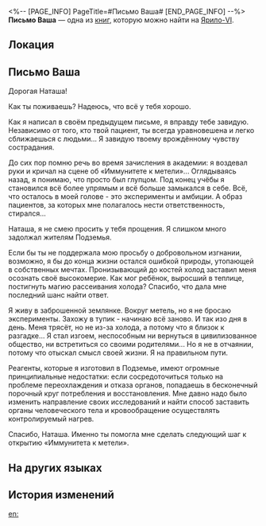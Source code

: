 <%-- [PAGE_INFO]
PageTitle=#Письмо Ваша#
[END_PAGE_INFO] --%>
{{Дополнить}}
{{Книга Инфобокс
|id           = 075
|partIds      = 190198
|Название     = 
|Изображение  = Иконка Письмо.png
|Мир          = Ярило-VI
|Томов        = 1
|Автор        = <!--нужно добавить-->
|Описание     = Письмо, тайно отправленное братом Наташи Вашем после того, как его сослали в Снежные поля.
|Том1         = {{tx}}
|Источник1    = {{tx|Отсутствует источник}}
|Персонажи    = 
|Фракции      = 
}}
'''Письмо Ваша''' — одна из [[Книги|книг]], которую можно найти на [[Ярило-VI]].

==Локация==
{{Отметка карты|<!--название карты-->|<!--id отметки-->}}

==Письмо Ваша==
Дорогая Наташа!

Как ты поживаешь? Надеюсь, что всё у тебя хорошо.

Как я написал в своём предыдущем письме, я вправду тебе завидую. Независимо от того, кто твой пациент, ты всегда уравновешена и легко сближаешься с людьми... Я завидую твоему врождённому чувству сострадания.

До сих пор помню речь во время зачисления в академии: я воздевал руки и кричал на сцене об «Иммунитете к метели»... Оглядываясь назад, я понимаю, что просто был глупцом. Под конец учёбы я становился всё более упрямым и всё больше замыкался в себе. Всё, что осталось в моей голове - это эксперименты и амбиции. А образ пациентов, за которых мне полагалось нести ответственность, стирался...

Наташа, я не смею просить у тебя прощения. Я слишком много задолжал жителям Подземья.

Если бы ты не поддержала мою просьбу о добровольном изгнании, возможно, я бы до конца жизни остался ошибкой природы, утопающей в собственных мечтах. Пронизывающий до костей холод заставил меня осознать своё высокомерие. Как мог ребёнок, выросший в теплице, постигнуть магию рассеивания холода? Спасибо, что дала мне последний шанс найти ответ.

Я живу в заброшенной землянке. Вокруг метель, но я не бросаю эксперименты. Захожу в тупик - начинаю всё заново. И так изо дня в день. Меня трясёт, но не из-за холода, а потому что я близок к разгадке... Я стал изгоем, неспособным ни вернуться в цивилизованное общество, ни встретиться со своими родителями... Но я не в отчаянии, потому что отыскал смысл своей жизни. Я на правильном пути.

Реагенты, которые я изготовил в Подземье, имеют огромные принципиальные недостатки: если сосредоточиться только на проблеме переохлаждения и отказа органов, попадаешь в бесконечный порочный круг потребления и восстановления. Мне давно надо было изменить направление своих исследований и найти способ заставить органы человеческого тела и кровообращение осуществлять контролируемый нагрев.

Спасибо, Наташа. Именно ты помогла мне сделать следующий шаг к открытию «Иммунитета к метели».

==На других языках==
{{На других языках
|en   = Vache's Letter
|zhs  = 瓦赫的信
|zht  = 瓦赫的信
|ja   = ヴァフの手紙
|ko   = 베흐의 편지
|es   = Carta de Vache
|fr   = Lettre de Wasch
|ru   = Письмо Ваша
|th   = จดหมายของ Vache
|vi   = Thư Của Vache
|de   = Vaches Brief
|id   = Surat Vache
|pt   = Carta de Vache
}}

==История изменений==
{{История изменений|3.5}}

[[en:]]